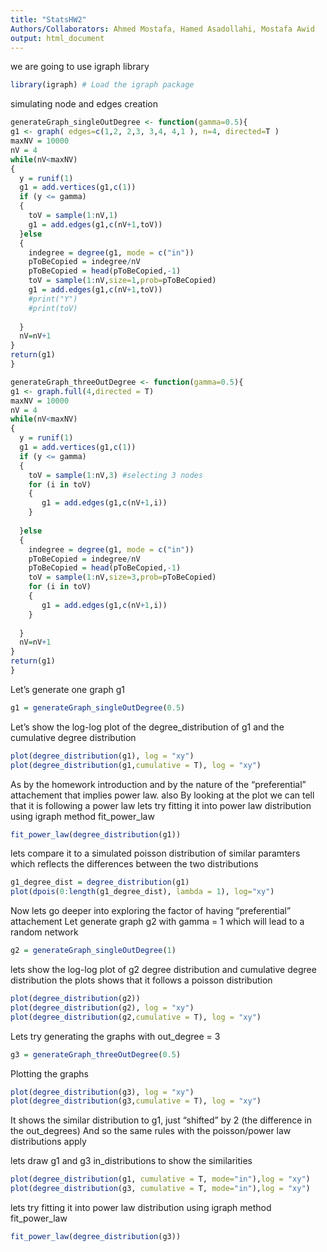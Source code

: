 ```yaml
---
title: "StatsHW2"
Authors/Collaborators: Ahmed Mostafa, Hamed Asadollahi, Mostafa Awid 
output: html_document
---
```

we are going to use igraph library
```r
library(igraph) # Load the igraph package
```

simulating node and edges creation
```r
generateGraph_singleOutDegree <- function(gamma=0.5){
g1 <- graph( edges=c(1,2, 2,3, 3,4, 4,1 ), n=4, directed=T ) 
maxNV = 10000
nV = 4
while(nV<maxNV)
{
  y = runif(1)
  g1 = add.vertices(g1,c(1))
  if (y <= gamma)
  {
    toV = sample(1:nV,1)
    g1 = add.edges(g1,c(nV+1,toV))
  }else
  {
    indegree = degree(g1, mode = c("in"))
    pToBeCopied = indegree/nV
    pToBeCopied = head(pToBeCopied,-1)
    toV = sample(1:nV,size=1,prob=pToBeCopied)
    g1 = add.edges(g1,c(nV+1,toV))
    #print("Y")
    #print(toV)
    
  }
  nV=nV+1
}
return(g1)
}

generateGraph_threeOutDegree <- function(gamma=0.5){
g1 <- graph.full(4,directed = T)
maxNV = 10000
nV = 4
while(nV<maxNV)
{
  y = runif(1)
  g1 = add.vertices(g1,c(1))
  if (y <= gamma)
  {
    toV = sample(1:nV,3) #selecting 3 nodes
    for (i in toV)
    {
       g1 = add.edges(g1,c(nV+1,i))
    }
    
  }else
  {
    indegree = degree(g1, mode = c("in"))
    pToBeCopied = indegree/nV
    pToBeCopied = head(pToBeCopied,-1)
    toV = sample(1:nV,size=3,prob=pToBeCopied)
    for (i in toV)
    {
       g1 = add.edges(g1,c(nV+1,i))
    }  
    
  }
  nV=nV+1
}
return(g1)
}
```


Let's generate one graph g1 
```r
g1 = generateGraph_singleOutDegree(0.5)

```


Let's show the log-log plot of the degree_distribution of g1 
and the cumulative degree distribution
```r
plot(degree_distribution(g1), log = "xy")
plot(degree_distribution(g1,cumulative = T), log = "xy")
```
As by the homework introduction and by the nature of the "preferential" attachement that implies power law.
also By looking at the plot we can tell that it is following a power law 
lets try fitting it into power law distribution using igraph method fit_power_law
```r
fit_power_law(degree_distribution(g1))
```
lets compare it to a simulated poisson distribution of similar paramters 
which reflects the differences between the two distributions
```r
g1_degree_dist = degree_distribution(g1)
plot(dpois(0:length(g1_degree_dist), lambda = 1), log="xy")
```

Now lets go deeper into exploring the factor of having "preferential" attachement 
Let generate graph g2 with gamma = 1 which will lead to a random network 

```r
g2 = generateGraph_singleOutDegree(1)
```

lets show the log-log plot of g2 degree distribution and cumulative degree distribution
the plots shows that it follows a poisson distribution

```r
plot(degree_distribution(g2))
plot(degree_distribution(g2), log = "xy")
plot(degree_distribution(g2,cumulative = T), log = "xy")
```


Lets try generating the graphs with out_degree = 3

```r
g3 = generateGraph_threeOutDegree(0.5)
```

Plotting the graphs 

```r
plot(degree_distribution(g3), log = "xy")
plot(degree_distribution(g3,cumulative = T), log = "xy")
```
It shows the similar distribution to g1, just "shifted" by 2 (the difference in the out_degrees)
And so the same rules with the poisson/power law distributions apply

lets draw g1 and g3 in_distributions to show the similarities 
```r
plot(degree_distribution(g1, cumulative = T, mode="in"),log = "xy")
plot(degree_distribution(g3, cumulative = T, mode="in"),log = "xy")
```

lets try fitting it into power law distribution using igraph method fit_power_law
```r
fit_power_law(degree_distribution(g3))
```

